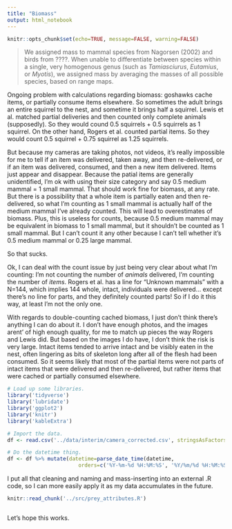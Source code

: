 ```yaml
---
title: "Biomass"
output: html_notebook
---
```


```r
knitr::opts_chunk$set(echo=TRUE, message=FALSE, warning=FALSE)
```

>We assigned mass to mammal species from Nagorsen (2002) and birds from ????. When unable to differentiate between species within a single, very homogenous genus (such as *Tamiasciurus*, *Eutamius*, or *Myotis*), we assigned mass by averaging the masses of all possible species, based on range maps.

Ongoing problem with calculations regarding biomass: goshawks cache items, or partially consume items elsewhere. So sometimes the adult brings an entire squirrel to the nest, and sometime it brings half a squirrel. Lewis et al. matched partial deliveries and then counted only complete animals (supposedly). So they would cound 0.5 squirrels + 0.5 squirrels as 1 squirrel. On the other hand, Rogers et al. counted partial items. So they would count 0.5 squirrel + 0.75 squirrel as 1.25 squirrels.

But because my cameras are taking photos, not videos, it's really impossible for me to tell if an item was delivered, taken away, and then re-delivered, or if an item was delivered, consumed, and then a new item delivered. Items just appear and disappear. Because the patial items are generally unidentified, I'm ok with using their size category and say 0.5 medium mammal = 1 small mammal. That should work fine for biomass, at any rate. But there is a possibility that a whole item is partially eaten and then re-delivered, so what I'm counting as 1 small mammal is actually half of the medium mammal I've already counted. This will lead to overestimates of biomass. Plus, this is useless for counts, because 0.5 medium mammal may be equivalent in biomass to 1 small mammal, but it shouldn't be counted as 1 small mammal. But I can't count it any other because I can't tell whether it's 0.5 medium mammal or 0.25 large mammal.

So that sucks.

Ok, I can deal with the count issue by just being very clear about what I'm counting: I'm not counting the number of *animals* delivered, I'm counting the number of *items*. Rogers et al. has a line for "Unknown mammals" with a N=144, which implies 144 whole, intact, individuals were delivered... except there's no line for parts, and they definitely counted parts! So if I do it this way, at least I'm not the only one.

With regards to double-counting cached biomass, I just don't think there's anything I can do about it. I don't have enough photos, and the images arent' of high enough quality, for me to match up pieces the way Rogers and Lewis did. But based on the images I do have, I don't think the risk is very large. Intact items tended to arrive intact and be visibly eaten in the nest, often lingering as bits of skeleton long after all of the flesh had been consumed. So it seems likely that most of the partial items were not parts of intact items that were delivered and then re-delivered, but rather items that were cached or partially consumed elsewhere.

```r
# Load up some libraries.
library('tidyverse')
library('lubridate')
library('ggplot2')
library('knitr')
library('kableExtra')

# Import the data.
df <- read.csv('../data/interim/camera_corrected.csv', stringsAsFactors=FALSE)

# Do the datetime thing.
df <- df %>% mutate(datetime=parse_date_time(datetime, 
                       orders=c('%Y-%m-%d %H:%M:%S', '%Y/%m/%d %H:%M:%S')))
```

I put all that cleaning and naming and mass-inserting into an external .R code, so I can more easily apply it as my data accumulates in the future.

```r
knitr::read_chunk('../src/prey_attributes.R')
```

```r

```

Let's hope this works.